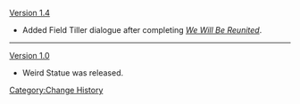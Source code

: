 [[Version 1.4]]
*Added Field Tiller dialogue after completing ''[[We Will Be Reunited]]''.
----
[[Version 1.0]]
*Weird Statue was released.
<noinclude>[[Category:Change History]]</noinclude>